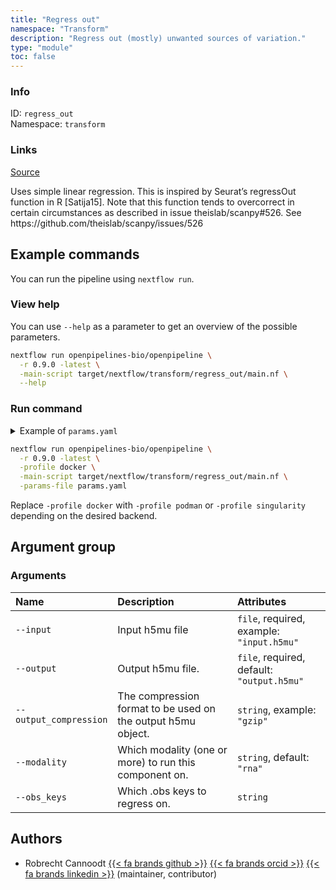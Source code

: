 ```yaml
---
title: "Regress out"
namespace: "Transform"
description: "Regress out (mostly) unwanted sources of variation."
type: "module"
toc: false
---
```


::: {.column-margin}

### Info

ID: `regress_out`  
Namespace: `transform`

### Links
[Source](https://github.com/openpipelines-bio/openpipeline/blob/0.9.0/src/transform/regress_out){.btn-action .btn-sm .btn-info .btn role="button"}

:::

Uses simple linear regression. This is inspired by Seurat's regressOut function in R [Satija15]. 
Note that this function tends to overcorrect in certain circumstances as described in issue theislab/scanpy#526. See https://github.com/theislab/scanpy/issues/526

## Example commands

You can run the pipeline using `nextflow run`.

### View help

You can use `--help` as a parameter to get an overview of the possible parameters.

```bash
nextflow run openpipelines-bio/openpipeline \
  -r 0.9.0 -latest \
  -main-script target/nextflow/transform/regress_out/main.nf \
  --help
```

### Run command

<details>
<summary>Example of `params.yaml`</summary>
```yaml
# Arguments
input: # please fill in - example: "input.h5mu"
# output: "$id.$key.output.h5mu"
# output_compression: "gzip"
modality: "rna"
# obs_keys: ["foo"]

# Nextflow input-output arguments
publish_dir: # please fill in - example: "output/"
# param_list: "my_params.yaml"
```
</details>

```bash
nextflow run openpipelines-bio/openpipeline \
  -r 0.9.0 -latest \
  -profile docker \
  -main-script target/nextflow/transform/regress_out/main.nf \
  -params-file params.yaml
```

:::{.callout-note}
Replace `-profile docker` with `-profile podman` or `-profile singularity` depending on the desired backend.
:::

## Argument group

### Arguments

|Name                   |Description                                                  |Attributes                                 |
|:----------------------|:------------------------------------------------------------|:------------------------------------------|
|`--input`              |Input h5mu file                                              |`file`, required, example: `"input.h5mu"`  |
|`--output`             |Output h5mu file.                                            |`file`, required, default: `"output.h5mu"` |
|`--output_compression` |The compression format to be used on the output h5mu object. |`string`, example: `"gzip"`                |
|`--modality`           |Which modality (one or more) to run this component on.       |`string`, default: `"rna"`                 |
|`--obs_keys`           |Which .obs keys to regress on.                               |`string`                                   |

## Authors


  * Robrecht Cannoodt [{{< fa brands github >}}](https://github.com/rcannood) [{{< fa brands orcid >}}](https://orcid.org/0000-0003-3641-729X) [{{< fa brands linkedin >}}](https://linkedin.com/in/robrechtcannoodt) (maintainer, contributor)
